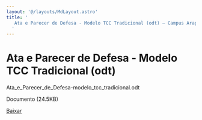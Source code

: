 ```yaml
---
layout: '@/layouts/MdLayout.astro'
title: '
   Ata e Parecer de Defesa - Modelo TCC Tradicional (odt) — Campus Arapiraca
  '
---
```




Ata e Parecer de Defesa - Modelo TCC Tradicional (odt)
======================================================











 Ata\_e\_Parecer\_de\_Defesa-modelo\_tcc\_tradicional.odt
   

 Documento 
 (24.5KB)
 

[Baixar](https://arapiraca.ufal.br/graduacao/ciencia-da-computacao/documentos/tcc/documentos-para-o-orientador/ata_e_parecer_de_defesa-modelo_tcc_tradicional.odt/@@download/file/Ata_e_Parecer_de_Defesa-modelo_tcc_tradicional.odt) 










